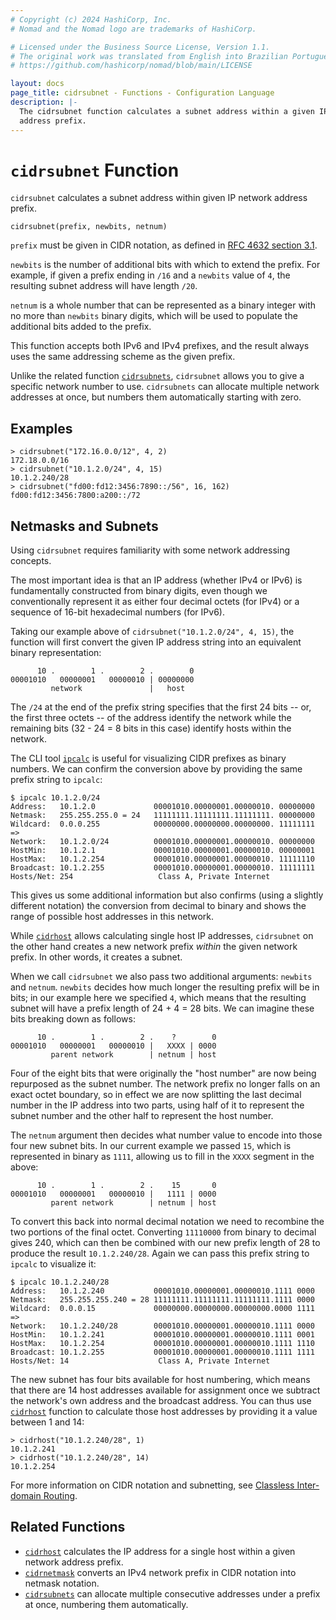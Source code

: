 ```yaml
---
# Copyright (c) 2024 HashiCorp, Inc.
# Nomad and the Nomad logo are trademarks of HashiCorp.

# Licensed under the Business Source License, Version 1.1.
# The original work was translated from English into Brazilian Portuguese.
# https://github.com/hashicorp/nomad/blob/main/LICENSE

layout: docs
page_title: cidrsubnet - Functions - Configuration Language
description: |-
  The cidrsubnet function calculates a subnet address within a given IP network
  address prefix.
---
```


# `cidrsubnet` Function

`cidrsubnet` calculates a subnet address within given IP network address prefix.

```hcl
cidrsubnet(prefix, newbits, netnum)
```

`prefix` must be given in CIDR notation, as defined in
[RFC 4632 section 3.1](https://tools.ietf.org/html/rfc4632#section-3.1).

`newbits` is the number of additional bits with which to extend the prefix.
For example, if given a prefix ending in `/16` and a `newbits` value of
`4`, the resulting subnet address will have length `/20`.

`netnum` is a whole number that can be represented as a binary integer with
no more than `newbits` binary digits, which will be used to populate the
additional bits added to the prefix.

This function accepts both IPv6 and IPv4 prefixes, and the result always uses
the same addressing scheme as the given prefix.

Unlike the related function [`cidrsubnets`](/nomad/docs/job-specification/hcl2/functions/ipnet/cidrsubnets), `cidrsubnet`
allows you to give a specific network number to use. `cidrsubnets` can allocate
multiple network addresses at once, but numbers them automatically starting
with zero.

## Examples

```shell-session
> cidrsubnet("172.16.0.0/12", 4, 2)
172.18.0.0/16
> cidrsubnet("10.1.2.0/24", 4, 15)
10.1.2.240/28
> cidrsubnet("fd00:fd12:3456:7890::/56", 16, 162)
fd00:fd12:3456:7800:a200::/72
```

## Netmasks and Subnets

Using `cidrsubnet` requires familiarity with some network addressing concepts.

The most important idea is that an IP address (whether IPv4 or IPv6) is
fundamentally constructed from binary digits, even though we conventionally
represent it as either four decimal octets (for IPv4) or a sequence of 16-bit
hexadecimal numbers (for IPv6).

Taking our example above of `cidrsubnet("10.1.2.0/24", 4, 15)`, the function
will first convert the given IP address string into an equivalent binary
representation:

```text
      10 .        1 .        2 .        0
00001010   00000001   00000010 | 00000000
         network               |   host
```

The `/24` at the end of the prefix string specifies that the first 24
bits -- or, the first three octets -- of the address identify the network
while the remaining bits (32 - 24 = 8 bits in this case) identify hosts
within the network.

The CLI tool [`ipcalc`](https://gitlab.com/ipcalc/ipcalc) is useful for
visualizing CIDR prefixes as binary numbers. We can confirm the conversion
above by providing the same prefix string to `ipcalc`:

```shell-session
$ ipcalc 10.1.2.0/24
Address:   10.1.2.0             00001010.00000001.00000010. 00000000
Netmask:   255.255.255.0 = 24   11111111.11111111.11111111. 00000000
Wildcard:  0.0.0.255            00000000.00000000.00000000. 11111111
=>
Network:   10.1.2.0/24          00001010.00000001.00000010. 00000000
HostMin:   10.1.2.1             00001010.00000001.00000010. 00000001
HostMax:   10.1.2.254           00001010.00000001.00000010. 11111110
Broadcast: 10.1.2.255           00001010.00000001.00000010. 11111111
Hosts/Net: 254                   Class A, Private Internet
```

This gives us some additional information but also confirms (using a slightly
different notation) the conversion from decimal to binary and shows the range
of possible host addresses in this network.

While [`cidrhost`](/nomad/docs/job-specification/hcl2/functions/ipnet/cidrhost) allows calculating single host IP addresses,
`cidrsubnet` on the other hand creates a new network prefix _within_ the given
network prefix. In other words, it creates a subnet.

When we call `cidrsubnet` we also pass two additional arguments: `newbits` and
`netnum`. `newbits` decides how much longer the resulting prefix will be in
bits; in our example here we specified `4`, which means that the resulting
subnet will have a prefix length of 24 + 4 = 28 bits. We can imagine these
bits breaking down as follows:

```text
      10 .        1 .        2 .    ?        0
00001010   00000001   00000010 |   XXXX | 0000
         parent network        | netnum | host
```

Four of the eight bits that were originally the "host number" are now being
repurposed as the subnet number. The network prefix no longer falls on an
exact octet boundary, so in effect we are now splitting the last decimal number
in the IP address into two parts, using half of it to represent the subnet
number and the other half to represent the host number.

The `netnum` argument then decides what number value to encode into those
four new subnet bits. In our current example we passed `15`, which is
represented in binary as `1111`, allowing us to fill in the `XXXX` segment
in the above:

```text
      10 .        1 .        2 .    15       0
00001010   00000001   00000010 |   1111 | 0000
         parent network        | netnum | host
```

To convert this back into normal decimal notation we need to recombine the
two portions of the final octet. Converting `11110000` from binary to decimal
gives 240, which can then be combined with our new prefix length of 28 to
produce the result `10.1.2.240/28`. Again we can pass this prefix string to
`ipcalc` to visualize it:

```shell-session
$ ipcalc 10.1.2.240/28
Address:   10.1.2.240           00001010.00000001.00000010.1111 0000
Netmask:   255.255.255.240 = 28 11111111.11111111.11111111.1111 0000
Wildcard:  0.0.0.15             00000000.00000000.00000000.0000 1111
=>
Network:   10.1.2.240/28        00001010.00000001.00000010.1111 0000
HostMin:   10.1.2.241           00001010.00000001.00000010.1111 0001
HostMax:   10.1.2.254           00001010.00000001.00000010.1111 1110
Broadcast: 10.1.2.255           00001010.00000001.00000010.1111 1111
Hosts/Net: 14                    Class A, Private Internet
```

The new subnet has four bits available for host numbering, which means
that there are 14 host addresses available for assignment once we subtract
the network's own address and the broadcast address. You can thus use
[`cidrhost`](/nomad/docs/job-specification/hcl2/functions/ipnet/cidrhost) function to calculate those host addresses by
providing it a value between 1 and 14:

```shell-session
> cidrhost("10.1.2.240/28", 1)
10.1.2.241
> cidrhost("10.1.2.240/28", 14)
10.1.2.254
```

For more information on CIDR notation and subnetting, see
[Classless Inter-domain Routing](https://en.wikipedia.org/wiki/Classless_Inter-Domain_Routing).

## Related Functions

- [`cidrhost`](/nomad/docs/job-specification/hcl2/functions/ipnet/cidrhost) calculates the IP address for a single host
  within a given network address prefix.
- [`cidrnetmask`](/nomad/docs/job-specification/hcl2/functions/ipnet/cidrnetmask) converts an IPv4 network prefix in CIDR
  notation into netmask notation.
- [`cidrsubnets`](/nomad/docs/job-specification/hcl2/functions/ipnet/cidrsubnets) can allocate multiple consecutive
  addresses under a prefix at once, numbering them automatically.
